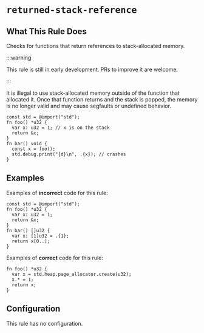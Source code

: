 # `returned-stack-reference`

<RuleBanner category="nursery" default="off" />

## What This Rule Does

Checks for functions that return references to stack-allocated memory.

:::warning

This rule is still in early development. PRs to improve it are welcome.

:::

It is illegal to use stack-allocated memory outside of the function that
allocated it. Once that function returns and the stack is popped, the memory
is no longer valid and may cause segfaults or undefined behavior.

```zig
const std = @import("std");
fn foo() *u32 {
  var x: u32 = 1; // x is on the stack
  return &x;
}
fn bar() void {
  const x = foo();
  std.debug.print("{d}\n", .{x}); // crashes
}
```

## Examples

Examples of **incorrect** code for this rule:

```zig
const std = @import("std");
fn foo() *u32 {
  var x: u32 = 1;
  return &x;
}
fn bar() []u32 {
  var x: [1]u32 = .{1};
  return x[0..];
}
```

Examples of **correct** code for this rule:

```zig
fn foo() *u32 {
  var x = std.heap.page_allocator.create(u32);
  x.* = 1;
  return x;
}
```

## Configuration

This rule has no configuration.
